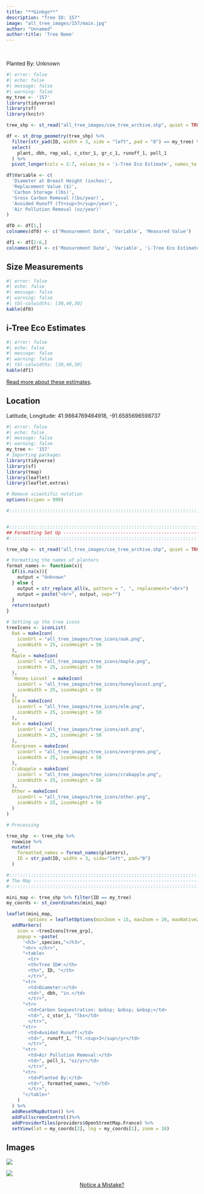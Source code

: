 ```yaml
---
title: "**Ginkgo**"
description: "Tree ID: 157"
image: "all_tree_images/157/main.jpg"
author: "Unnamed"
author-title: 'Tree Name'
---
```


<br>


Planted By:  Unknown

```r
#| error: false
#| echo: false
#| message: false
#| warning: false
my_tree <- '157'
library(tidyverse)
library(sf)
library(knitr)

tree_shp <- st_read("all_tree_images/coe_tree_archive.shp", quiet = TRUE)

df <- st_drop_geometry(tree_shp) %>% 
  filter(str_pad(ID, width = 3, side = "left", pad = "0") == my_tree) %>% 
  select(
    plant, dbh, rep_val, c_stor_1, gr_c_1, runoff_1, poll_1
  ) %>% 
  pivot_longer(cols = 2:7, values_to = 'i-Tree Eco Estimate', names_to = 'Variable')

df$Variable <- c(
  'Diameter at Breast Height (inches)',
  'Replacement Value ($)',
  'Carbon Storage (lbs)',
  'Gross Carbon Removal (lbs/year)',
  'Avoided Runoff (ft<sup>3</sup>/year)',
  'Air Pollution Removal (oz/year)'
)

df0 <- df[1,]
colnames(df0) <- c('Measurement Date', 'Variable', 'Measured Value')

df1 <- df[2:6,]
colnames(df1) <- c('Measurement Date', 'Variable', 'i-Tree Eco Estimated Value')
```
## **Size Measurements**

```r
#| error: false
#| echo: false
#| message: false
#| warning: false
#| tbl-colwidths: [30,40,30]
kable(df0)
```

## **i-Tree Eco Estimates**

```r
#| error: false
#| echo: false
#| message: false
#| warning: false
#| tbl-colwidths: [30,40,30]
kable(df1)
```

[Read more about these estimates](https://www.itreetools.org/support/resources-overview/i-tree-methods-and-files).

## **Location**

Latitude, Longitude: 41.9864769464918, -91.6585696598737

```r
#| error: false
#| echo: false
#| message: false
#| warning: false
my_tree <- '157'
# Importing packages
library(tidyverse)
library(sf)
library(tmap)
library(leaflet)
library(leaflet.extras)

# Remove scientific notation
options(scipen = 999)

#:::::::::::::::::::::::::::::::::::::::::::::::::::::::::::::::::::::::::::::::


#:::::::::::::::::::::::::::::::::::::::::::::::::::::::::::::::::::::::::::::::
## Formatting Set Up -----------------------------------------------------------
#:::::::::::::::::::::::::::::::::::::::::::::::::::::::::::::::::::::::::::::::

tree_shp <- st_read("all_tree_images/coe_tree_archive.shp", quiet = TRUE) 

# Formatting the names of planters
format_names <- function(x){
  if(is.na(x)){
    output = "Unknown"
  } else {
    output = str_replace_all(x, pattern = ", ", replacement="<br>")
    output = paste("<br>", output, sep="")
  }
  return(output)
}

# Setting up the tree icons
treeIcons <- iconList(
  Oak = makeIcon(
    iconUrl = "all_tree_images/tree_icons/oak.png",
    iconWidth = 25, iconHeight = 50
  ),
  Maple = makeIcon(
    iconUrl = "all_tree_images/tree_icons/maple.png",
    iconWidth = 25, iconHeight = 50
  ),
  `Honey Locust` = makeIcon(
    iconUrl = "all_tree_images/tree_icons/honeylocust.png",
    iconWidth = 25, iconHeight = 50
  ),
  Elm = makeIcon(
    iconUrl = "all_tree_images/tree_icons/elm.png",
    iconWidth = 25, iconHeight = 50
  ),
  Ash = makeIcon(
    iconUrl = "all_tree_images/tree_icons/ash.png",
    iconWidth = 25, iconHeight = 50
  ),
  Evergreen = makeIcon(
    iconUrl = "all_tree_images/tree_icons/evergreen.png",
    iconWidth = 25, iconHeight = 50
  ),
  Crabapple = makeIcon(
    iconUrl = "all_tree_images/tree_icons/crabapple.png",
    iconWidth = 25, iconHeight = 50
  ),
  Other = makeIcon(
    iconUrl = "all_tree_images/tree_icons/other.png",
    iconWidth = 25, iconHeight = 50
  )
)

# Processing

tree_shp  <- tree_shp %>% 
  rowwise %>% 
  mutate(
    formatted_names = format_names(planters),
    ID = str_pad(ID, width = 3, side="left", pad="0")
  )

#:::::::::::::::::::::::::::::::::::::::::::::::::::::::::::::::::::::::::::::::
# The Map ----------------------------------------------------------------------
#:::::::::::::::::::::::::::::::::::::::::::::::::::::::::::::::::::::::::::::::

mini_map <- tree_shp %>% filter(ID == my_tree)
my_coords <- st_coordinates(mini_map)

leaflet(mini_map, 
        options = leafletOptions(minZoom = 15, maxZoom = 20, maxNativeZoom=20)) %>%
  addMarkers(
    icon = ~treeIcons[tree_grp], 
    popup = ~paste(
      '<h3>',species,"</h3>",
      "<hr> </hr>",
      "<table>
        <tr>
        <th>Tree ID#:</th>
        <th>", ID, "</th>
        </tr>",
      "<tr>
        <td>Diameter:</td>
        <td>", dbh, "in.</td>
        </tr>",
      "<tr>
        <td>Carbon Sequestration: &nbsp; &nbsp; &nbsp;</td>
        <td>", c_stor_1, "lbs</td>
        </tr>",
      "<tr>
        <td>Avoided Runoff:</td>
        <td>", runoff_1, "ft.<sup>3</sup>/yr</td>
        </tr>",
      "<tr>
        <td>Air Pollution Removal:</td>
        <td>", poll_1, "oz/yr</td>
        </tr>",
      "<tr>
        <td>Planted By:</td>
        <td>", formatted_names, "</td>
        </tr>",
      "</table>"
    )
  ) %>% 
  addResetMapButton() %>%
  addFullscreenControl()%>% 
  addProviderTiles(providers$OpenStreetMap.France) %>% 
  setView(lat = my_coords[2], lng = my_coords[1], zoom = 18)

```

## **Images**


 ![](all_tree_images/157/IMG_6941.jpg)

 ![](all_tree_images/157/main.jpg)

::: column-margin
<center><a class="button" href="https://forms.gle/W6f5nwYxrM33hF4f7">Notice a Mistake?</a></center>
:::
